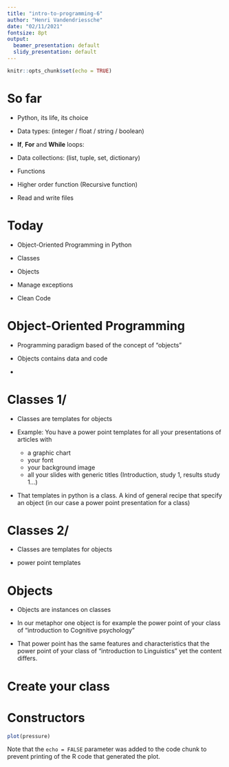 ```yaml
---
title: "intro-to-programming-6"
author: "Henri Vandendriessche"
date: "02/11/2021"
fontsize: 8pt
output:
  beamer_presentation: default
  slidy_presentation: default
---
```


```r
knitr::opts_chunk$set(echo = TRUE)
```

So far
========================================================

  - Python, its life, its choice

  - Data types: (integer / float / string / boolean)
  
  - **If**, **For** and **While** loops: 

  - Data collections: (list, tuple, set, dictionary)
    
  - Functions
  
  - Higher order function (Recursive function)
  
  - Read and write files


Today
========================================================

  
  - Object-Oriented Programming in Python
  
  - Classes
  
  - Objects

  - Manage exceptions
  
  - Clean Code


Object-Oriented Programming
========================================================


  - Programming paradigm based of the concept of "objects"
  
  - Objects contains data and code
  
  - 
  
Classes 1/
========================================================
  
  - Classes are templates for objects
  
  - Example: You have a power point templates for all your presentations of articles with 
      + a graphic chart
      + your font 
      + your background image
      + all your slides with generic titles (Introduction, study 1, results study 1...)
      
  - That templates in python is a class. A kind of general recipe that specify an object (in our case a power point presentation for a class)
  
  
  

Classes 2/
========================================================
  
  - Classes are templates for objects
  
  - power point templates
  
  
  
Objects
========================================================

  - Objects are instances on classes
  
  - In our metaphor one object is for example the power point of your class of "introduction to Cognitive psychology"
  
  - That power point has the same features and characteristics that the power point of your class of "introduction to Linguistics" yet the content differs.
  
  
  
Create your class
========================================================



Constructors
========================================================
  

```r
plot(pressure)
```

Note that the `echo = FALSE` parameter was added to the code chunk to prevent printing of the R code that generated the plot.
